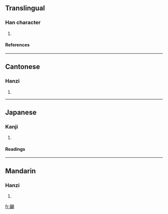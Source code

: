 ==Translingual==
===Han character===
{{Han char|rn=37|rad=大|as=21|sn=24|four=4665<sub>6</sub>|canj=大日口口十 (KARRJ)}}
# {{defn|Han|sort=大21}}
====References====
{{Han ref|kx=0254.210|dkj=06034|dj=0516.170|hdz=10551.070|uh=5972|ud=22898|bh=F7D4|bd=63444}}
----
==Cantonese==
===Hanzi===
{{yue-hanzi|jyut=|y=che2}}
# {{defn|Cantonese}}
----
==Japanese==
===Kanji===
{{ja-kanji|grade=|rs=大21}}
# {{defn|Japanese}} 
====Readings====
{{ja-readings|on=[[しゃ]] (sha), [[せん]] (sen), [[た]] (ta)|kun=[[おおきい]] (ookii), [[ゆるやかで]] (yuruyakade)}}
----
==Mandarin==
===Hanzi===
{{cmn-hanzi|pin=[[duǒ]] ([[duo3]])|wg=to<sup>3</sup>}}
# {{defn|Mandarin}}

[[fr:奲]]